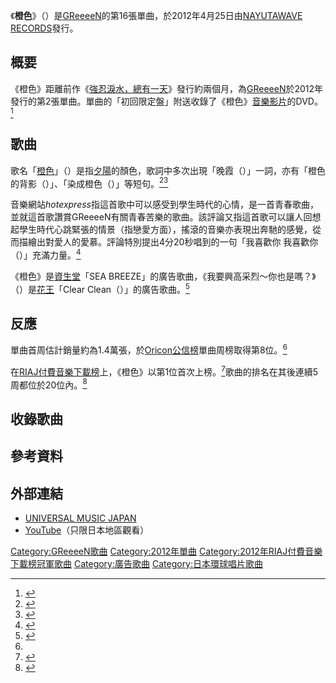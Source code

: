 {{Infobox Single
| Name            = 橙色
| Artist          = [[GReeeeN|GReeeeN]]
| Album           = 《[[歌_(專輯)|歌]]》
| A-side          = 
| B-side          = 我要興高采烈～你也是嗎？～<br/>（{{lang|ja|ワイはワイワイでいいワイ〜おまえワィ?〜}}）
| Cover           = GReeeeN Orange.jpg
| Released        = 2012年4月25日
| Format          = [[單曲|單曲]]
| Recorded        = 2012年<br/>{{JPN}}
| Genre           = [[J-POP|J-POP]]
| Length          = 
| Label           = [[環球音樂_(日本)|NAYUTAWAVE RECORDS]]
| Writer          = GReeeeN
| Producer        = JIN
| Reviews         = 
| Certification   =
| Chart position  = * 第8位（[[Oricon公信榜|Oricon]]）<ref name="oricon weekly">{{ja icon}}{{cite web |url=http://www.oricon.co.jp/rank/js/w/2012-05-07/more/2/ |script-title=ja:2012年04月23日～2012年04月29日のCDシングル週間ランキング（2012年05月07日付） |publisher=[[Oricon|Oricon]] |date=2012 |accessdate=2012-07-10 |archive-date=2014年4月17日 |archive-url=https://web.archive.org/web/20140417120532/http://www.oricon.co.jp/rank/js/w/2012-05-07/more/2/ |dead-url=no }}</ref>
* 第1位（[[RIAJ付費音樂下載榜|RIAJ付費音樂下載榜]]）<ref name="riaj" />
| Last single     = [[強忍淚水，總有一天|強忍淚水，總有一天]]<br/>（2012年）
| This single     = '''橙色'''<br/>（2012年）
| Next single     = [[OH!!!!困擾!!!!|OH!!!!困擾!!!!]]<br/>（2012年）
| Misc            = {{External music video|{{YouTube|LYGEiH7FWZg|《橙色》}} |Type=單曲}}
}}
《'''橙色'''》（{{lang-ja|オレンジ}}）是[[GReeeeN|GReeeeN]]的第16張單曲，於2012年4月25日由[[環球音樂_(日本)|NAYUTAWAVE RECORDS]]發行。

== 概要 ==
《橙色》距離前作《[[強忍淚水，總有一天|強忍淚水，總有一天]]》發行約兩個月，為[[GReeeeN|GReeeeN]]於2012年發行的第2張單曲。單曲的「初回限定盤」附送收錄了《橙色》[[音樂影片|音樂影片]]的DVD。<ref>{{ja icon}}{{cite web |url=http://natalie.mu/music/news/68120 |script-title=ja:GReeeeNニューシングルは資生堂＆花王のCMソング収録 |publisher=[[Natalie_(網站)|Natalie]] |date=2012-04-22 |accessdate=2012-07-10 |archive-date=2016-03-04 |archive-url=https://web.archive.org/web/20160304113831/http://natalie.mu/music/news/68120 |dead-url=no }}</ref>

== 歌曲 ==
歌名「[[橙色|橙色]]」（{{lang|ja|オレンジ}}）是指[[日落|夕陽]]的顏色，歌詞中多次出現「晚霞（{{lang|ja|夕焼け}}）」一詞，亦有「橙色的背影（{{lang|ja|オレンジの背中}}）」、「染成橙色（{{lang|ja|オレンジ色に染めて}}）」等短句。<ref>{{ja icon}}{{cite web |url=http://listen.jp/store/diskreview_37113.htm |script-title=ja:ＧＲｅｅｅｅＮ／オレンジ |publisher=Listen Japan |date=2012 |accessdate=2012-07-14 }}{{dead link|date=2018年3月 |bot=InternetArchiveBot |fix-attempted=yes }}</ref><ref>{{ja icon}}{{cite web |url=http://listen.jp/store/artword_1174351_146483.htm |script-title=ja:オレンジの歌詞｜GReeeeN |publisher=Listen Japan |date=2012 |accessdate=2012-07-10 |deadurl=yes |archiveurl=https://web.archive.org/web/20120520142630/http://listen.jp/store/artword_1174351_146483.htm |archivedate=2012-05-20 }}</ref>

音樂網站''hotexpress''指這首歌中可以感受到學生時代的心情，是一首青春歌曲，並就這首歌讚賞GReeeeN有關青春苦樂的歌曲。該評論又指這首歌可以讓人回想起學生時代心跳緊張的情景（指戀愛方面），搖滾的音樂亦表現出奔馳的感覺，從而描繪出對愛人的愛慕。評論特別提出4分20秒唱到的一句「我喜歡你 我喜歡你（{{lang|ja|君が好き 君が好き}}）」充滿力量。<ref>{{ja icon}}{{cite web |url=http://www.hotexpress.co.jp/review/3515/ |script-title=ja:学生気分を味わえる!? GReeeeNの新青春ソング登場 |publisher=hotexpress |date=2012 |accessdate=2012-07-10 }}{{Dead link|date=2019年12月 |bot=InternetArchiveBot |fix-attempted=yes }}</ref>

《橙色》是[[資生堂|資生堂]]「SEA BREEZE」的廣告歌曲，《我要興高采烈～你也是嗎？》（{{lang|ja|ワイはワイワイでいいワイ〜おまえワィ?〜}}）是[[花王株式會社|花王]]「Clear Clean（{{lang|ja|クリアクリーン}}）」的廣告歌曲。<ref>{{ja icon}}{{cite web |url=http://artist.cdjournal.com/d/orange/4112022141 |script-title=ja:GReeeeN ／ オレンジ |publisher=CD Journal |date=2012 |accessdate=2012-07-10 |archive-date=2016-03-04 |archive-url=https://web.archive.org/web/20160304214353/http://artist.cdjournal.com/d/orange/4112022141 |dead-url=no }}</ref>

== 反應 ==
單曲首周估計銷量約為1.4萬張，於[[Oricon公信榜|Oricon公信榜]]單曲周榜取得第8位。<ref name="oricon weekly" />

在[[RIAJ付費音樂下載榜|RIAJ付費音樂下載榜]]上，《橙色》以第1位首次上榜。<ref name="riaj">{{ja icon}}{{cite web|url=http://satsuki.musicdb.gr.jp/all_info/ranking_weekly/WeeklyRankingAction.do?term=2012f&weeklyCd=20120424&rankKbn=50 |script-title=ja:レコード協会調べ 2012年04月18日～2012年04月24日 ＜略称：レコ協チャート（「着うたフル(R)」）＞ |publisher=[[日本唱片協會|日本唱片協會]] |date=2012 |accessdate=2012-07-10 |deadurl=yes |archiveurl=https://web.archive.org/web/20120612091859/http://satsuki.musicdb.gr.jp/all_info/ranking_weekly/WeeklyRankingAction.do?term=2012f |archivedate=2012年6月12日 }}</ref>歌曲的排名在其後連續5周都位於20位內。<ref>{{ja icon}}{{cite web|url=http://satsuki.musicdb.gr.jp/all_info/ranking_weekly/WeeklyRankingAction.do?term=2012f&weeklyCd=20120605&rankKbn=50 |script-title=ja:レコード協会調べ 2012年05月30日～2012年06月05日 ＜略称：レコ協チャート（「着うたフル(R)」）＞ |publisher=[[日本唱片協會|日本唱片協會]] |date=2012 |accessdate=2012-07-10 |deadurl=yes |archiveurl=https://web.archive.org/web/20141001055103/http://satsuki.musicdb.gr.jp/all_info/ranking_weekly/WeeklyRankingAction.do?term=2012f&weeklyCd=20120605&rankKbn=50 |archivedate=2014年10月1日 }}</ref>

== 收錄歌曲 ==
{{tracklist
| headline        = CD
| title1          = 橙色
| writer1         = [[GReeeeN|GReeeeN]]
| arranger1       = JIN
| length1         = 5:28
| title2          = 我要興高采烈～你也是嗎？～
| writer2         = GReeeeN
| arranger2       = JIN
| length2         = 3:57
}}

== 參考資料 ==
{{Reflist}}

== 外部連結 ==
* [http://www.universal-music.co.jp/greeeen/products/upch-89114/ UNIVERSAL MUSIC JAPAN]{{ja icon}}
* [http://www.youtube.com/watch?v=7Me9cKRKN9k YouTube]{{ja icon}}（只限日本地區觀看）

{{GReeeeN}}
{{RIAJ付費音樂下載榜冠軍 (2012年)|2012年4月24日}}

{{DEFAULTSORT:Orange}}
[[Category:GReeeeN歌曲|Category:GReeeeN歌曲]]
[[Category:2012年單曲|Category:2012年單曲]]
[[Category:2012年RIAJ付費音樂下載榜冠軍歌曲|Category:2012年RIAJ付費音樂下載榜冠軍歌曲]]
[[Category:廣告歌曲|Category:廣告歌曲]]
[[Category:日本環球唱片歌曲|Category:日本環球唱片歌曲]]